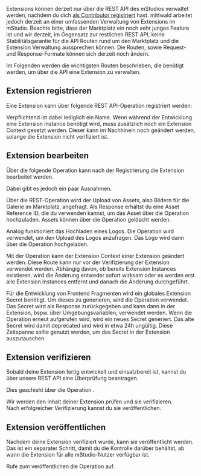 
Extensions können derzeit nur über die REST API des mStudios verwaltet werden, nachdem du dich [als Contributor registriert](../become-contributor) hast.
mittwald arbeitet jedoch derzeit an einer umfassenden Verwaltung von Extensions im mStudio.
Beachte bitte, dass der Marktplatz ein noch sehr junges Feature ist und wir derzeit, im Gegensatz zur restlichen REST API,
keine Stabilitätsgarantie für die API Routen rund um den Marktplatz und die Extension Verwaltung aussprechen können.
Die Routen, sowie Request- und Response-Formate können sich derzeit noch ändern.

Im Folgenden werden die wichtigsten Routen beschrieben, die benötigt werden, um über die API eine Extension zu verwalten.

## Extension registrieren

Eine Extension kann über folgende REST API-Operation registriert werden:

<OperationLink operation="extension-register-extension" />

Verpflichtend ist dabei lediglich ein Name.
Wenn während der Entwicklung eine Extension Instance benötigt wird, muss zusätzlich noch ein Extension Context gesetzt werden.
Dieser kann im Nachhinein noch geändert werden, solange die Extension nicht verifiziert ist.

## Extension bearbeiten

Über die folgende Operation kann nach der Registrierung die Extension bearbeitet werden.

<OperationLink operation="extension-patch-extension" />

Dabei gibt es jedoch ein paar Ausnahmen.

Über die REST-Operation <OperationLink operation="extension-request-asset-upload" /> wird der Upload von Assets, also Bildern für die Galerie im Marktplatz, angefragt.
Als Response erhältst du eine Asset Reference ID, die du verwenden kannst, um das Asset über die Operation <OperationLink operation="file-create-file" /> hochzuladen.
Assets können über die Operation <OperationLink operation="extension-remove-asset" /> gelöscht werden.

Analog funktioniert das Hochladen eines Logos. Die Operation <OperationLink operation="extension-request-logo-upload" /> wird verwendet, um den Upload des Logos anzufragen.
Das Logo wird dann über die Operation <OperationLink operation="file-create-file" /> hochgeladen.

Mit der Operation <OperationLink operation="extension-change-context" /> kann der Extension Context einer Extension geändert werden.
Diese Route kann nur vor der Verifizierung der Extension verwendet werden.
Abhängig davon, ob bereits Extension Instances existieren, wird die Änderung entweder sofort wirksam oder es werden erst alle Extension Instances entfernt und danach die Änderung durchgeführt.

Für die Entwicklung von Frontend Fragmenten wird ein globales Extension Secret benötigt.
Um dieses zu generieren, wird die Operation <OperationLink operation="extension-generate-extension-secret" /> verwendet.
Das Secret wird als Response zurückgegeben und kann dann in der Extension, bspw. über Umgebungsvariablen, verwendet werden.
Wenn die Operation erneut aufgerufen wird, wird ein neues Secret generiert.
Das alte Secret wird damit deprecated und wird in etwa 24h ungültig.
Diese Zeitspanne sollte genutzt werden, um das Secret in der Extension auszutauschen.

## Extension verifizieren

Sobald deine Extension fertig entwickelt und einsatzbereit ist,
kannst du über unsere REST API eine Überprüfung beantragen.

Dies geschieht über die Operation <OperationLink operation="extension-request-extension-verification" />.

Wir werden den Inhalt deiner Extension prüfen und sie verifizieren.  
Nach erfolgreicher Verifizierung kannst du sie veröffentlichen.

## Extension veröffentlichen

Nachdem deine Extension verifiziert wurde, kann sie veröffentlicht werden.
Das ist ein separater Schritt, damit du die Kontrolle darüber behältst, ab wann die Extension für alle mStudio-Nutzer verfügbar ist.

Rufe zum veröffentlichen die Operation <OperationLink operation="extension-set-extension-published-state" /> auf.
